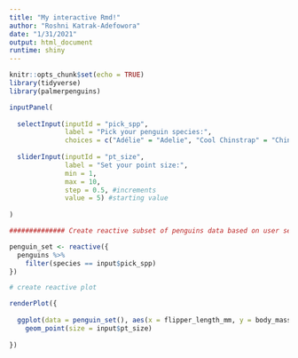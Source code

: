 ```yaml
---
title: "My interactive Rmd!"
author: "Roshni Katrak-Adefowora"
date: "1/31/2021"
output: html_document
runtime: shiny
---
```


```r
knitr::opts_chunk$set(echo = TRUE)
library(tidyverse)
library(palmerpenguins)
```

```r

inputPanel(
  
  selectInput(inputId = "pick_spp",
              label = "Pick your penguin species:",
              choices = c("Adélie" = "Adelie", "Cool Chinstrap" = "Chinstrap", "Gentoo"), selected = "Gentoo"),
  
  sliderInput(inputId = "pt_size", 
              label = "Set your point size:",
              min = 1, 
              max = 10,
              step = 0.5, #increments
              value = 5) #starting value
  
)

############## Create reactive subset of penguins data based on user selection for species

penguin_set <- reactive({
  penguins %>% 
    filter(species == input$pick_spp)
})

# create reactive plot

renderPlot({
  
  ggplot(data = penguin_set(), aes(x = flipper_length_mm, y = body_mass_g))+
    geom_point(size = input$pt_size)
  
})
```

